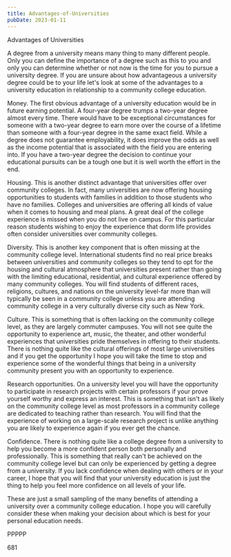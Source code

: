 ```yaml
---
title: Advantages-of-Universities
pubDate: 2023-01-11
---
```


Advantages of Universities

A degree from a university means many thing to many different people. Only you can define the importance of a degree such as this to you and only you can determine whether or not now is the time for you to pursue a university degree. If you are unsure about how advantageous a university degree could be to your life let's look at some of the advantages to a university education in relationship to a community college education.

Money. The first obvious advantage of a university education would be in future earning potential. A four-year degree trumps a two-year degree almost every time. There would have to be exceptional circumstances for someone with a two-year degree to earn more over the course of a lifetime than someone with a four-year degree in the same exact field. While a degree does not guarantee employability, it does improve the odds as well as the income potential that is associated with the field you are entering into. If you have a two-year degree the decision to continue your educational pursuits can be a tough one but it is well worth the effort in the end. 

Housing. This is another distinct advantage that universities offer over community colleges. In fact, many universities are now offering housing opportunities to students with families in addition to those students who have no families. Colleges and universities are offering all kinds of value when it comes to housing and meal plans. A great deal of the college experience is missed when you do not live on campus. For this particular reason students wishing to enjoy the experience that dorm life provides often consider universities over community colleges. 

Diversity. This is another key component that is often missing at the community college level. International students find no real price breaks between universities and community colleges so they tend to opt for the housing and cultural atmosphere that universities present rather than going with the limiting educational, residential, and cultural experience offered by many community colleges. You will find students of different races, religions, cultures, and nations on the university level-far more than will typically be seen in a community college unless you are attending community college in a very culturally diverse city such as New York.

Culture. This is something that is often lacking on the community college level, as they are largely commuter campuses. You will not see quite the opportunity to experience art, music, the theater, and other wonderful experiences that universities pride themselves in offering to their students. There is nothing quite like the cultural offerings of most large universities and if you get the opportunity I hope you will take the time to stop and experience some of the wonderful things that being in a university community present you with an opportunity to experience.

Research opportunities. On a university level you will have the opportunity to participate in research projects with certain professors if your prove yourself worthy and express an interest. This is something that isn't as likely on the community college level as most professors in a community college are dedicated to teaching rather than research. You will find that the experience of working on a large-scale research project is unlike anything you are likely to experience again if you ever get the chance.

Confidence. There is nothing quite like a college degree from a university to help you become a more confident person both personally and professionally. This is something that really can't be achieved on the community college level but can only be experienced by getting a degree from a university. If you lack confidence when dealing with others or in your career, I hope that you will find that your university education is just the thing to help you feel more confidence on all levels of your life.

These are just a small sampling of the many benefits of attending a university over a community college education. I hope you will carefully consider these when making your decision about which is best for your personal education needs.

PPPPP

681